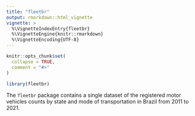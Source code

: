 ```yaml
---
title: "fleetbr"
output: rmarkdown::html_vignette
vignette: >
  %\VignetteIndexEntry{fleetbr}
  %\VignetteEngine{knitr::rmarkdown}
  %\VignetteEncoding{UTF-8}
---
```


```r
knitr::opts_chunk$set(
  collapse = TRUE,
  comment = "#>"
)
```

```r
library(fleetbr)
```

The `fleetbr` package contains a single dataset of the registered motor vehicles counts by state and mode of transportation in Brazil from 2011 to 2021. 

